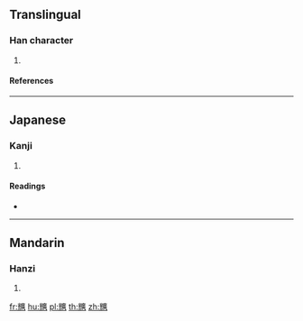 {{character info/new}}
==Translingual==

===Han character===
{{Han char|rn=10|rad=儿|as=19|sn=21|four=|canj=FUITC|ids=⿱光廣}}

# {{defn|Han|sort=儿19}}

====References====
{{Han ref|kx=0125.300|dkj=01412|dj=0266.160|hdz=10275.140|uh=5164}}

----

==Japanese==

===Kanji===
{{ja-kanji|grade=|rs=儿19}}

# {{defn|lang=ja|sort=儿19}}

====Readings====
* {{ja-readings|on=[[こう]] (kō)|kun=[[あかるい]] (akarui)}}

----

==Mandarin==

===Hanzi===
{{cmn-hanzi|pin=[[huáng]] ([[huang2]]), [[nà]] ([[na4]])|wg=huang<sup>2</sup>, na<sup>4</sup>}}

# {{defn|lang=cmn|sort=儿19}}

[[fr:兤]]
[[hu:兤]]
[[pl:兤]]
[[th:兤]]
[[zh:兤]]